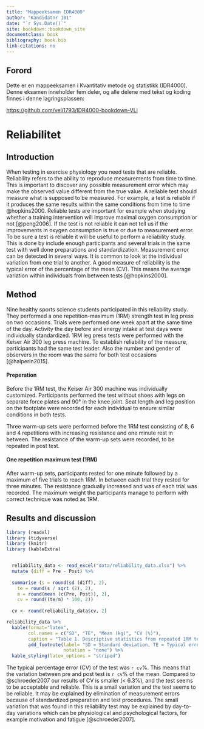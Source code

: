```yaml
---
title: "Mappeeksamen IDR4000"
author: "Kandidatnr 101"
date: "`r Sys.Date()`"
site: bookdown::bookdown_site
documentclass: book
bibliography: book.bib
link-citations: no
---
```


## Forord

Dette er en mappeeksamen i Kvantitativ metode og statistikk (IDR4000). Denne eksamen inneholder fem deler, og alle delene med tekst og koding finnes i denne lagringsplassen:

<https://github.com/veli1793/IDR4000-bookdown-VLi>

# Reliabilitet

## Introduction

When testing in exercise physiology you need tests that are reliable. Reliability refers to the ability to reproduce measurements from time to time. This is important to discover any possible measurement error which may make the observed value different from the true value. A reliable test should measure what is supposed to be measured. For example, a test is reliable if it produces the same results within the same conditions from time to time @hopkins2000. Reliable tests are important for example when studying whether a training intervention will improve maximal oxygen consumption or not [@peng2006]. If the test is not reliable it can not tell us if the improvements in oxygen consumption is true or due to measurement error. To be sure a test is reliable it will be useful to perform a reliability study. This is done by include enough participants and several trials in the same test with well done preparations and standardization. Measurement error can be detected in several ways. It is common to look at the individual variation from one trial to another. A good measure of reliability is the typical error of the percentage of the mean (CV). This means the average variation within individuals from between tests [@hopkins2000].

## Method

Nine healthy sports science students participated in this reliability study. They performed a one repetition-maximum (1RM) strength test in leg press on two occasions. Trials were performed one week apart at the same time of the day. Activity the day before and energy intake at test days were individually standardized. 1RM leg press tests were performed with the Keiser Air 300 leg press machine. To establish reliability of the measure, participants had the same test leader. Also the number and gender of observers in the room was the same for both test occasions [@halperin2015].

#### Preperation

Before the 1RM test, the Keiser Air 300 machine was individually customized. Participants performed the test without shoes with legs on separate force plates and 90° in the knee joint. Seat length and leg position on the footplate were recorded for each individual to ensure similar conditions in both tests.

Three warm-up sets were performed before the 1RM test consisting of 8, 6 and 4 repetitions with increasing resistance and one minute rest in between. The resistance of the warm-up sets were recorded, to be repeated in post test.

#### One repetition maximum test (1RM)

After warm-up sets, participants rested for one minute followed by a maximum of five trials to reach 1RM. In between each trial they rested for three minutes. The resistance gradually increased and was of each trial was recorded. The maximum weight the participants manage to perform with correct technique was noted as 1RM.

## Results and discussion

```r

library (readxl)
library (tidyverse)
library (knitr)
library (kableExtra)


  reliability_data <- read_excel("data/reliability_data.xlsx") %>%
  mutate (diff = Pre - Post) %>%
  
  summarise (s = round(sd (diff), 2),
    te = round(s / sqrt (2), 2), 
    m = round(mean (c(Pre, Post)), 2), 
    cv = round((te/m) * 100, 2))
  
  cv <- round(reliability_data$cv, 2)


```

```r
reliability_data %>% 
  kable(format="latex",  
        col.names = c("SD", "TE", "Mean (kg)", "CV (%)"),
        caption = "Table 1. Descriptive statistics from repeated 1RM tests (n = 9).") %>%
        add_footnote(label= "SD = Standard deviation, TE = Typical error, CV = Coefficient of variation",
                     notation = "none") %>%
  kable_styling(latex_options = "striped") 
```

The typical percentage error (CV) of the test was `r cv`%. This means that the variation between pre and post test is `r cv`% of the mean. Compared to @schroeder2007 our results of CV is smaller (\< 6.3%), and the test seems to be acceptable and reliable. This is a small variation and the test seems to be reliable. It may be explained by elimination of measurement errors because of standardized preparation and test procedures. The small variation that was found in this reliability test may be explained by day-to-day variations which can be physiological and psychological factors, for example motivation and fatigue [@schroeder2007].
